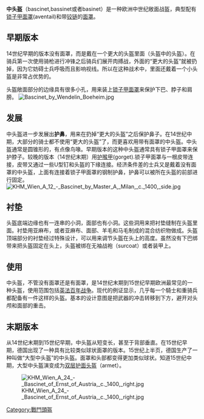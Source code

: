 {{unreferenced|time=2012-01-22T04:39:56+00:00}}
'''中头盔'''（bascinet,bassinet或者basinet）是一种欧洲中世纪敞面战盔，典型配有[[锁子甲面罩|锁子甲面罩]](aventail)和带[[铰链|铰链]]的[[面罩|面罩]]。

==早期版本==
14世纪早期的版本没有面罩，而是戴在一个更大的头盔里面（头盔中的头盔）。在骑兵第一次使用骑枪进行冲锋之后骑兵们展开肉搏战，外面的“更大的头盔”就被扔掉，因为它妨碍士兵呼吸而且影响视线。所以在这种战术中，里面还戴着一个小头盔是非常占优势的。

头盔敞面部分的边缘具有很多小孔，用来装上[[锁子甲面罩|锁子甲面罩]]来保护下巴、脖子和肩膀。
[[Image:Bascinet_by_Wendelin_Boeheim.jpg|thumb]]

==发展==
中头盔进一步发展出'''护鼻'''，用来在扔掉“更大的头盔”之后保护鼻子。在14世纪中期，大部分的骑士都不使用“更大的头盔”了，而更喜欢用带有面罩的中头盔。中头盔通常是圆锥形的，有点像鸟喙。早期版本的这种中头盔通常具有锁子甲面罩来保护脖子。较晚的版本（14世纪末期）用[[护喉甲|护喉甲]](gorget).锁子甲面罩与一根皮带连接，皮带又通过一些U型钉和头盔的下缘连接。经济条件差的士兵又是戴着没有面罩的中头盔，上面有连接着锁子甲面罩的钢制护鼻，护鼻可以被所在头盔的前部进行固定。
[[File:KHM_Wien_A_12_-_Bascinet_by_Master_A,_Milan,_c._1400,_side.jpg|thumb]]

==衬垫==
头盔底端边缘也有一连串的小洞，面部也有小洞。这些洞用来把衬垫缝制在头盔里面。衬垫用亚麻布，或者亚麻布、面部、羊毛和马毛制成的混合纺织物做成。头盔顶端部分的衬垫经过特殊设计，可以用来调节头盔在头上的高度。虽然没有下巴绑带来把头盔固定在头上，头盔被绑在无袖战袍（surcoat）或者装甲上。

==使用==
中头盔，不管没有面罩还是有面罩，是14世纪末期到15世纪早期欧洲最常见的一种头盔，使用范围包括[[英法百年战争|英法百年战争]]。现代的例证显示，几乎每一个騎士和重骑兵都配备有一件这样的头盔。基本的设计意图是把武器的冲击转移到下方，避开对头颅和面部的重击。

==末期版本==
从14世纪末期到15世纪早期，中头盔从短变长，甚至于背部垂直。在15世纪早期，德国出现了一种具有比较类似球状面罩的版本。15世纪上半页，德国生产了一种叫做“大型中头盔”的中头盔。面罩和头部都变得更加类似球状。知道15世纪中期，大型中头盔演变成为[[双层护面头盔|双层护面头盔]]（armet）。

[[File:KHM_Wien_A_24_-_Bascinet_of_Ernst_of_Austria,_c._1400,_right.jpg|thumb]]

[[Category:戰鬥頭盔|Category:戰鬥頭盔]]